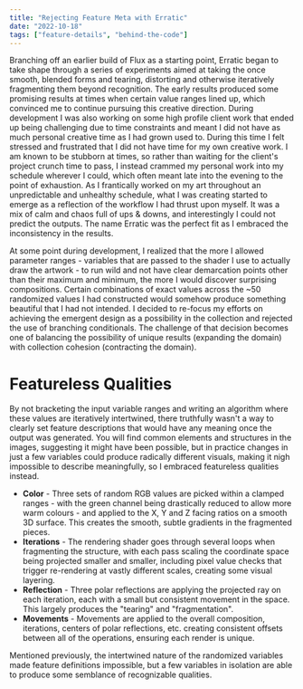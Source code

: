 ```yaml
---
title: "Rejecting Feature Meta with Erratic"
date: "2022-10-18"
tags: ["feature-details", "behind-the-code"]
---
```


Branching off an earlier build of Flux as a starting point, Erratic began to take shape through a series of experiments aimed at taking the once smooth, blended forms and tearing, distorting and otherwise iteratively fragmenting them beyond recognition. The early results produced some promising results at times when certain value ranges lined up, which convinced me to continue pursuing this creative direction. During development I was also working on some high profile client work that ended up being challenging due to time constraints and meant I did not have as much personal creative time as I had grown used to. During this time I felt stressed and frustrated that I did not have time for my own creative work. I am known to be stubborn at times, so rather than waiting for the client's project crunch time to pass, I instead crammed my personal work into my schedule wherever I could, which often meant late into the evening to the point of exhaustion. As I frantically worked on my art throughout an unpredictable and unhealthy schedule, what I was creating started to emerge as a reflection of the workflow I had thrust upon myself. It was a mix of calm and chaos full of ups & downs, and interestingly I could not predict the outputs. The name Erratic was the perfect fit as I embraced the inconsistency in the results.

<Grid cols={2} gap={6}>
    <ImageEmbed
        src="erratic-oob-A.jpg"
        alt="Erratic Out of Bounds A"
        width={1024}
        height={682}
        mode="grid-item"
        priority="true"
    />
    <ImageEmbed
        src="erratic-oob-B.jpg"
        alt="Erratic Out of Bounds B"
        width={1024}
        height={682}
        mode="grid-item"
        priority="true"
    />
</Grid>

At some point during development, I realized that the more I allowed parameter ranges - variables that are passed to the shader I use to actually draw the artwork - to run wild and not have clear demarcation points other than their maximum and minimum, the more I would discover surprising compositions. Certain combinations of exact values across the ~50 randomized values I had constructed would somehow produce something beautiful that I had not intended. I decided to re-focus my efforts on achieving the emergent design as a possibility in the collection and rejected the use of branching conditionals. The challenge of that decision becomes one of balancing the possibility of unique results (expanding the domain) with collection cohesion (contracting the domain).

# Featureless Qualities

By not bracketing the input variable ranges and writing an algorithm where these values are iteratively intertwined, there truthfully wasn't a way to clearly set feature descriptions that would have any meaning once the output was generated. You will find common elements and structures in the images, suggesting it might have been possible, but in practice changes in just a few variables could produce radically different visuals, making it nigh impossible to describe meaningfully, so I embraced featureless qualities instead.

-   **Color** - Three sets of random RGB values are picked within a clamped ranges - with the green channel being drastically reduced to allow more warm colours - and applied to the X, Y and Z facing ratios on a smooth 3D surface. This creates the smooth, subtle gradients in the fragmented pieces.
-   **Iterations** - The rendering shader goes through several loops when fragmenting the structure, with each pass scaling the coordinate space being projected smaller and smaller, including pixel value checks that trigger re-rendering at vastly different scales, creating some visual layering.
-   **Reflection** - Three polar reflections are applying the projected ray on each iteration, each with a small but consistent movement in the space. This largely produces the "tearing" and "fragmentation".
-   **Movements** - Movements are applied to the overall composition, iterations, centers of polar reflections, etc. creating consistent offsets between all of the operations, ensuring each render is unique.

Mentioned previously, the intertwined nature of the randomized variables made feature definitions impossible, but a few variables in isolation are able to produce some semblance of recognizable qualities.

<Grid cols={2} gap={6}>
    <ImageEmbed
        src="erratic-features-0.jpg"
        alt="Erratic Feature Twist"
        width={465}
        height={310}
        mode="grid-item"
        cardTitle="Twist"
    />
    <ImageEmbed
        src="erratic-features-1.jpg"
        alt="Erratic Feature Zoom"
        width={465}
        height={310}
        mode="grid-item"
        cardTitle="Zoom"
    />
    <ImageEmbed
        src="erratic-features-2.jpg"
        alt="Erratic Feature Iterations"
        width={465}
        height={310}
        mode="grid-item"
        cardTitle="Iterations"
    />
    <ImageEmbed
        src="erratic-features-3.jpg"
        alt="Erratic Feature Noise"
        width={465}
        height={310}
        mode="grid-item"
        cardTitle="Noise"
    />
    <ImageEmbed
        src="erratic-features-4.jpg"
        alt="Erratic Feature Warp"
        width={465}
        height={310}
        mode="grid-item"
        cardTitle="Warp"
    />
    <ImageEmbed
        src="erratic-features-5.jpg"
        alt="Erratic Feature Distort"
        width={465}
        height={310}
        mode="grid-item"
        cardTitle="Distort"
    />
</Grid>
